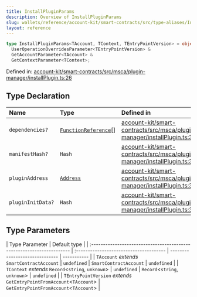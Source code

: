 ```yaml
---
title: InstallPluginParams
description: Overview of InstallPluginParams
slug: wallets/reference/account-kit/smart-contracts/src/type-aliases/InstallPluginParams
layout: reference
---
```


```ts
type InstallPluginParams<TAccount, TContext, TEntryPointVersion> = object &
  UserOperationOverridesParameter<TEntryPointVersion> &
  GetAccountParameter<TAccount> &
  GetContextParameter<TContext>;
```

Defined in: [account-kit/smart-contracts/src/msca/plugin-manager/installPlugin.ts:26](https://github.com/alchemyplatform/aa-sdk/blob/49e74eee8606f480b200b4612d00d950da8a8742/account-kit/smart-contracts/src/msca/plugin-manager/installPlugin.ts#L26)

## Type Declaration

| Name              | Type                                                              | Defined in                                                                                                                                                                                                                                  |
| :---------------- | :---------------------------------------------------------------- | :------------------------------------------------------------------------------------------------------------------------------------------------------------------------------------------------------------------------------------------ |
| `dependencies?`   | [`FunctionReference`](FunctionReference.mdx)\[]                   | [account-kit/smart-contracts/src/msca/plugin-manager/installPlugin.ts:39](https://github.com/alchemyplatform/aa-sdk/blob/49e74eee8606f480b200b4612d00d950da8a8742/account-kit/smart-contracts/src/msca/plugin-manager/installPlugin.ts#L39) |
| `manifestHash?`   | `Hash`                                                            | [account-kit/smart-contracts/src/msca/plugin-manager/installPlugin.ts:37](https://github.com/alchemyplatform/aa-sdk/blob/49e74eee8606f480b200b4612d00d950da8a8742/account-kit/smart-contracts/src/msca/plugin-manager/installPlugin.ts#L37) |
| `pluginAddress`   | [`Address`](../../../../aa-sdk/core/src/type-aliases/Address.mdx) | [account-kit/smart-contracts/src/msca/plugin-manager/installPlugin.ts:36](https://github.com/alchemyplatform/aa-sdk/blob/49e74eee8606f480b200b4612d00d950da8a8742/account-kit/smart-contracts/src/msca/plugin-manager/installPlugin.ts#L36) |
| `pluginInitData?` | `Hash`                                                            | [account-kit/smart-contracts/src/msca/plugin-manager/installPlugin.ts:38](https://github.com/alchemyplatform/aa-sdk/blob/49e74eee8606f480b200b4612d00d950da8a8742/account-kit/smart-contracts/src/msca/plugin-manager/installPlugin.ts#L38) |

## Type Parameters

| Type Parameter                                                         | Default type                            |
| :--------------------------------------------------------------------- | :-------------------------------------- | ------------------------------ | ----------- |
| `TAccount` _extends_ `SmartContractAccount`                            | `undefined`                             | `SmartContractAccount`         | `undefined` |
| `TContext` _extends_ `Record`\<`string`, `unknown`>                    | `undefined`                             | `Record`\<`string`, `unknown`> | `undefined` |
| `TEntryPointVersion` _extends_ `GetEntryPointFromAccount`\<`TAccount`> | `GetEntryPointFromAccount`\<`TAccount`> |
